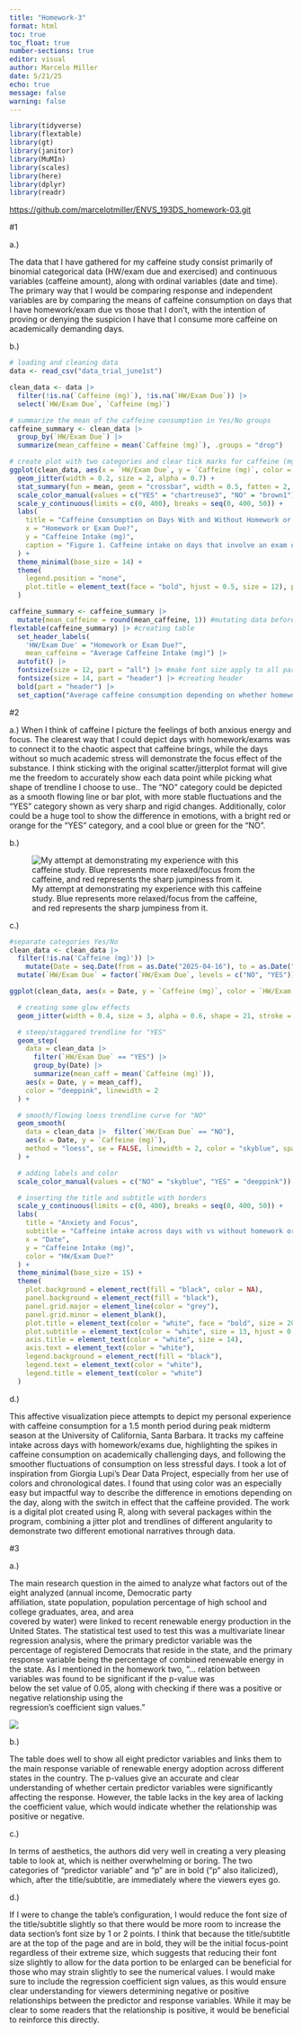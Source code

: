 ```yaml
---
title: "Homework-3"
format: html
toc: true
toc_float: true
number-sections: true
editor: visual
author: Marcelo Miller
date: 5/21/25
echo: true
message: false
warning: false
---
```


```r
library(tidyverse)
library(flextable)
library(gt)
library(janitor)
library(MuMIn)
library(scales)
library(here)
library(dplyr)
library(readr)
```

<https://github.com/marcelotmiller/ENVS_193DS_homework-03.git>

#1

a.)

The data that I have gathered for my caffeine study consist primarily of binomial categorical data (HW/exam due and exercised) and continuous variables (caffeine amount), along with ordinal variables (date and time). The primary way that I would be comparing response and independent variables are by comparing the means of caffeine consumption on days that I have homework/exam due vs those that I don't, with the intention of proving or denying the suspicion I have that I consume more caffeine on academically demanding days.

b.)

```r


# loading and cleaning data
data <- read_csv("data_trial_june1st")

clean_data <- data |>
  filter(!is.na(`Caffeine (mg)`), !is.na(`HW/Exam Due`)) |>
  select(`HW/Exam Due`, `Caffeine (mg)`)

# summarize the mean of the caffeine consumption in Yes/No groups
caffeine_summary <- clean_data |>
  group_by(`HW/Exam Due`) |>
  summarize(mean_caffeine = mean(`Caffeine (mg)`), .groups = "drop")

# create plot with two categories and clear tick marks for caffeine (mg) on y-axis
ggplot(clean_data, aes(x = `HW/Exam Due`, y = `Caffeine (mg)`, color = `HW/Exam Due`)) +
  geom_jitter(width = 0.2, size = 2, alpha = 0.7) +
  stat_summary(fun = mean, geom = "crossbar", width = 0.5, fatten = 2, color = "black") +
  scale_color_manual(values = c("YES" = "chartreuse3", "NO" = "brown1")) +
  scale_y_continuous(limits = c(0, 400), breaks = seq(0, 400, 50)) +
  labs(
    title = "Caffeine Consumption on Days With and Without Homework or Exams",
    x = "Homework or Exam Due?",
    y = "Caffeine Intake (mg)", 
    caption = "Figure 1. Caffeine intake on days that involve an exam or homework being due and days that do not. \nEach point represents the caffeine consumption for one day (mg). The horizontal black bars represent the means for each category. "
  ) +
  theme_minimal(base_size = 14) +
  theme(
    legend.position = "none",
    plot.title = element_text(face = "bold", hjust = 0.5, size = 12), plot.caption = element_text(size = 10, hjust = 0, margin = margin(t = 10))
  )
```

```r
caffeine_summary <- caffeine_summary |> 
  mutate(mean_caffeine = round(mean_caffeine, 1)) #mutating data before creating table so it's rounded to 1 decimal place
flextable(caffeine_summary) |> #creating table
  set_header_labels(
    'HW/Exam Due' = "Homework or Exam Due?",
    mean_caffeine = "Average Caffeine Intake (mg)") |> 
  autofit() |> 
  fontsize(size = 12, part = "all") |> #make font size apply to all parts
  fontsize(size = 14, part = "header") |> #creating header
  bold(part = "header") |> 
  set_caption("Average caffeine consumption depending on whether homework was due or an exam took place")
```

#2

a.) When I think of caffeine I picture the feelings of both anxious energy and focus. The clearest way that I could depict days with homework/exams was to connect it to the chaotic aspect that caffeine brings, while the days without so much academic stress will demonstrate the focus effect of the substance. I think sticking with the original scatter/jitterplot format will give me the freedom to accurately show each data point while picking what shape of trendline I choose to use.. The "NO" category could be depicted as a smooth flowing line or bar plot, with more stable fluctuations and the "YES" category shown as very sharp and rigid changes. Additionally, color could be a huge tool to show the difference in emotions, with a bright red or orange for the "YES" category, and a cool blue or green for the "NO".

b.)

![My attempt at demonstrating my experience with this caffeine study. Blue represents more relaxed/focus from the caffeine, and red represents the sharp jumpiness from it.](images/IMG_0081.jpg)

c.)

```r

#separate categories Yes/No
clean_data <- clean_data |> 
  filter(!is.na('Caffeine (mg)')) |> 
    mutate(Date = seq.Date(from = as.Date("2025-04-16"), to = as.Date("2025-05-27"), length.out = n())) |> 
  mutate(`HW/Exam Due` = factor(`HW/Exam Due`, levels = c("NO", "YES")))

ggplot(clean_data, aes(x = Date, y = `Caffeine (mg)`, color = `HW/Exam Due`)) +

  # creating some glow effects
  geom_jitter(width = 0.4, size = 3, alpha = 0.6, shape = 21, stroke = 0.5) +

  # steep/staggared trendline for "YES"
  geom_step(
    data = clean_data |> 
      filter(`HW/Exam Due` == "YES") |> 
      group_by(Date) |> 
      summarize(mean_caff = mean(`Caffeine (mg)`)),
    aes(x = Date, y = mean_caff),
    color = "deeppink", linewidth = 2
  ) +

  # smooth/flowing loess trendline curve for "NO"
  geom_smooth(
    data = clean_data |>  filter(`HW/Exam Due` == "NO"),
    aes(x = Date, y = `Caffeine (mg)`),
    method = "loess", se = FALSE, linewidth = 2, color = "skyblue", span = 0.7
  ) +

  # adding labels and color 
  scale_color_manual(values = c("NO" = "skyblue", "YES" = "deeppink")) +

  # inserting the title and subtitle with borders
  scale_y_continuous(limits = c(0, 400), breaks = seq(0, 400, 50)) +
  labs(
    title = "Anxiety and Focus",
    subtitle = "Caffeine intake across days with vs without homework or exams",
    x = "Date",
    y = "Caffeine Intake (mg)",
    color = "HW/Exam Due?"
  ) +
  theme_minimal(base_size = 15) +
  theme(
    plot.background = element_rect(fill = "black", color = NA),
    panel.background = element_rect(fill = "black"),
    panel.grid.major = element_line(color = "grey"),
    panel.grid.minor = element_blank(),
    plot.title = element_text(color = "white", face = "bold", size = 20, hjust = 0.5),
    plot.subtitle = element_text(color = "white", size = 13, hjust = 0.5),
    axis.title = element_text(color = "white", size = 14),
    axis.text = element_text(color = "white"),
    legend.background = element_rect(fill = "black"),
    legend.text = element_text(color = "white"),
    legend.title = element_text(color = "white")
  )

```

d.)

This affective visualization piece attempts to depict my personal experience with caffeine consumption for a 1.5 month period during peak midterm season at the University of California, Santa Barbara. It tracks my caffeine intake across days with homework/exams due, highlighting the spikes in caffeine consumption on academically challenging days, and following the smoother fluctuations of consumption on less stressful days. I took a lot of inspiration from Giorgia Lupi's Dear Data Project, especially from her use of colors and chronological dates. I found that using color was an especially easy but impactful way to describe the difference in emotions depending on the day, along with the switch in effect that the caffeine provided. The work is a digital plot created using R, along with several packages within the program, combining a jitter plot and trendlines of different angularity to demonstrate two different emotional narratives through data.

#3

a.)

The main research question in the aimed to analyze what factors out of the eight analyzed (annual income, Democratic party\
affiliation, state population, population percentage of high school and college graduates, area, and area\
covered by water) were linked to recent renewable energy production in the United States. The statistical test used to test this was a multivariate linear regression analysis, where the primary predictor variable was the percentage of registered Democrats that reside in the state, and the primary response variable being the percentage of combined renewable energy in the state. As I mentioned in the homework two, "... relation between variables was found to be significant if the p-value was\
below the set value of 0.05, along with checking if there was a positive or negative relationship using the\
regression’s coefficient sign values."

![](images/table_2_screenshot.png)

b.)

The table does well to show all eight predictor variables and links them to the main response variable of renewable energy adoption across different states in the country. The p-values give an accurate and clear understanding of whether certain predictor variables were significantly affecting the response. However, the table lacks in the key area of lacking the coefficient value, which would indicate whether the relationship was positive or negative.

c.)

In terms of aesthetics, the authors did very well in creating a very pleasing table to look at, which is neither overwhelming or boring. The two categories of "predictor variable" and "p" are in bold ("p" also italicized), which, after the title/subtitle, are immediately where the viewers eyes go.

d.)

If I were to change the table's configuration, I would reduce the font size of the title/subtitle slightly so that there would be more room to increase the data section's font size by 1 or 2 points. I think that because the title/subtitle are at the top of the page and are in bold, they will be the initial focus-point regardless of their extreme size, which suggests that reducing their font size slightly to allow for the data portion to be enlarged can be beneficial for those who may strain slightly to see the numerical values. I would make sure to include the regression coefficient sign values, as this would ensure clear understanding for viewers determining negative or positive relationships between the predictor and response variables. While it may be clear to some readers that the relationship is positive, it would be beneficial to reinforce this directly.
